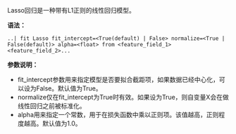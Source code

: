 Lasso回归是一种带有L1正则的线性回归模型。

**语法：**
```
..| fit Lasso fit_intercept=<True(default) | False> normalize=<True | False(default)> alpha=<float> from <feature_field_1> <feature_field_2>... 

```

**参数说明：**

- fit_intercept参数用来指定模型是否要拟合截距项，如果数据已经中心化，可以设为False。默认值为True。
- normalize仅在fit_intercept为True时有效。如果设为True，则自变量X会在做线性回归之前被标准化。
- alpha用来指定一个常数，用于在损失函数中乘以正则项。该值越高，正则程度越高。默认值为1.0。